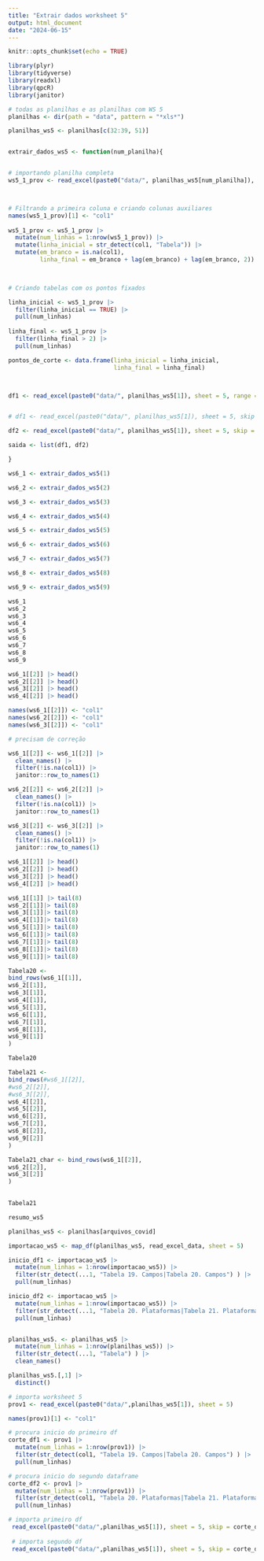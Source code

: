 ```yaml
---
title: "Extrair dados worksheet 5"
output: html_document
date: "2024-06-15"
---
```


```r
knitr::opts_chunk$set(echo = TRUE)
```

```r
library(plyr)
library(tidyverse)
library(readxl)
library(qpcR)
library(janitor)

```


```r
# todas as planilhas e as planilhas com WS 5
planilhas <- dir(path = "data", pattern = "*xls*")

planilhas_ws5 <- planilhas[c(32:39, 51)]


extrair_dados_ws5 <- function(num_planilha){


# importando planilha completa
ws5_1_prov <- read_excel(paste0("data/", planilhas_ws5[num_planilha]), sheet = 5)



# Filtrando a primeira coluna e criando colunas auxiliares
names(ws5_1_prov)[1] <- "col1"
 
ws5_1_prov <- ws5_1_prov |> 
  mutate(num_linhas = 1:nrow(ws5_1_prov)) |> 
  mutate(linha_inicial = str_detect(col1, "Tabela")) |>
  mutate(em_branco = is.na(col1),
         linha_final = em_branco + lag(em_branco) + lag(em_branco, 2)) 

       

# Criando tabelas com os pontos fixados

linha_inicial <- ws5_1_prov |> 
  filter(linha_inicial == TRUE) |> 
  pull(num_linhas)
  
linha_final <- ws5_1_prov |> 
  filter(linha_final > 2) |> 
  pull(num_linhas)

pontos_de_corte <- data.frame(linha_inicial = linha_inicial,
                              linha_final = linha_final)



df1 <- read_excel(paste0("data/", planilhas_ws5[1]), sheet = 5, range = cell_rows(pontos_de_corte$linha_inicial[1]+7: pontos_de_corte$linha_final[1]-4)) 


# df1 <- read_excel(paste0("data/", planilhas_ws5[1]), sheet = 5, skip = pontos_de_corte$linha_inicial[2])

df2 <- read_excel(paste0("data/", planilhas_ws5[1]), sheet = 5, skip = linha_inicial[2])

saida <- list(df1, df2)

}
```


```r
ws6_1 <- extrair_dados_ws5(1)

ws6_2 <- extrair_dados_ws5(2)

ws6_3 <- extrair_dados_ws5(3)

ws6_4 <- extrair_dados_ws5(4)

ws6_5 <- extrair_dados_ws5(5)

ws6_6 <- extrair_dados_ws5(6)

ws6_7 <- extrair_dados_ws5(7)

ws6_8 <- extrair_dados_ws5(8)

ws6_9 <- extrair_dados_ws5(9)


```
```r
ws6_1
ws6_2
ws6_3
ws6_4
ws6_5
ws6_6
ws6_7
ws6_8
ws6_9
```

```r
ws6_1[[2]] |> head()
ws6_2[[2]] |> head()
ws6_3[[2]] |> head()
ws6_4[[2]] |> head()

names(ws6_1[[2]]) <- "col1"
names(ws6_2[[2]]) <- "col1"
names(ws6_3[[2]]) <- "col1"

# precisam de correção

ws6_1[[2]] <- ws6_1[[2]] |>  
  clean_names() |> 
  filter(!is.na(col1)) |> 
  janitor::row_to_names(1)

ws6_2[[2]] <- ws6_2[[2]] |>  
  clean_names() |> 
  filter(!is.na(col1)) |> 
  janitor::row_to_names(1)

ws6_3[[2]] <- ws6_3[[2]] |>  
  clean_names() |> 
  filter(!is.na(col1)) |> 
  janitor::row_to_names(1)

ws6_1[[2]] |> head()
ws6_2[[2]] |> head()
ws6_3[[2]] |> head()
ws6_4[[2]] |> head()
```


```r
ws6_1[[1]] |> tail(8)
ws6_2[[1]]|> tail(8)
ws6_3[[1]]|> tail(8)
ws6_4[[1]]|> tail(8)
ws6_5[[1]]|> tail(8)
ws6_6[[1]]|> tail(8)
ws6_7[[1]]|> tail(8)
ws6_8[[1]]|> tail(8)
ws6_9[[1]]|> tail(8)
```


```r
Tabela20 <- 
bind_rows(ws6_1[[1]],
ws6_2[[1]],
ws6_3[[1]],
ws6_4[[1]],
ws6_5[[1]],
ws6_6[[1]],
ws6_7[[1]],
ws6_8[[1]],
ws6_9[[1]]
) 

Tabela20
```
```r
Tabela21 <- 
bind_rows(#ws6_1[[2]],
#ws6_2[[2]],
#ws6_3[[2]],
ws6_4[[2]],
ws6_5[[2]],
ws6_6[[2]],
ws6_7[[2]],
ws6_8[[2]],
ws6_9[[2]]
) 

Tabela21_char <- bind_rows(ws6_1[[2]],
ws6_2[[2]],
ws6_3[[2]]
) 
  

Tabela21
```

```r
resumo_ws5
```
```r
planilhas_ws5 <- planilhas[arquivos_covid]

importacao_ws5 <- map_df(planilhas_ws5, read_excel_data, sheet = 5)

inicio_df1 <- importacao_ws5 |> 
  mutate(num_linhas = 1:nrow(importacao_ws5)) |> 
  filter(str_detect(...1, "Tabela 19. Campos|Tabela 20. Campos") ) |> 
  pull(num_linhas)

inicio_df2 <- importacao_ws5 |> 
  mutate(num_linhas = 1:nrow(importacao_ws5)) |> 
  filter(str_detect(...1, "Tabela 20. Plataformas|Tabela 21. Plataformas") ) |> 
  pull(num_linhas)

```



```r




```
```r
planilhas_ws5. <- planilhas_ws5 |> 
  mutate(num_linhas = 1:nrow(planilhas_ws5)) |> 
  filter(str_detect(...1, "Tabela") ) |> 
  clean_names() 

planilhas_ws5.[,1] |> 
  distinct()


```

```r
# importa worksheet 5
prov1 <- read_excel(paste0("data/",planilhas_ws5[1]), sheet = 5)

names(prov1)[1] <- "col1"

# procura inicio do primeiro df
corte_df1 <- prov1 |> 
  mutate(num_linhas = 1:nrow(prov1)) |> 
  filter(str_detect(col1, "Tabela 19. Campos|Tabela 20. Campos") ) |> 
  pull(num_linhas)

# procura inicio do segundo dataframe
corte_df2 <- prov1 |> 
  mutate(num_linhas = 1:nrow(prov1)) |> 
  filter(str_detect(col1, "Tabela 20. Plataformas|Tabela 21. Plataformas") ) |> 
  pull(num_linhas)

# importa primeiro df
 read_excel(paste0("data/",planilhas_ws5[1]), sheet = 5, skip = corte_df1 + 1, n_max = corte_df2 - 5)
 
 # importa segundo df
 read_excel(paste0("data/",planilhas_ws5[1]), sheet = 5, skip = corte_df2 + 2, n_max = corte_df2)

```
